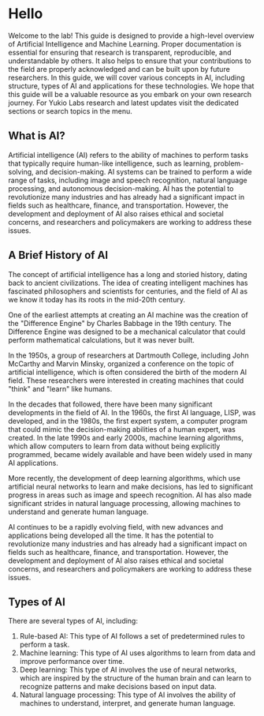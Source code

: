 # Hello
 
Welcome to the lab! This guide is designed to provide a high-level overview of Artificial Intelligence and Machine Learning. Proper documentation is essential for ensuring that research is transparent, reproducible, and understandable by others. It also helps to ensure that your contributions to the field are properly acknowledged and can be built upon by future researchers. In this guide, we will cover various concepts in AI, including structure, types of AI and  applications for these technologies. We hope that this guide will be a valuable resource as you embark on your own research journey. For Yukio Labs research and latest updates visit the dedicated sections or search topics in the menu. 

## What is AI?

Artificial intelligence (AI) refers to the ability of machines to perform tasks that typically require human-like intelligence, such as learning, problem-solving, and decision-making. AI systems can be trained to perform a wide range of tasks, including image and speech recognition, natural language processing, and autonomous decision-making. AI has the potential to revolutionize many industries and has already had a significant impact in fields such as healthcare, finance, and transportation. However, the development and deployment of AI also raises ethical and societal concerns, and researchers and policymakers are working to address these issues.

## A Brief History of AI

The concept of artificial intelligence has a long and storied history, dating back to ancient civilizations. The idea of creating intelligent machines has fascinated philosophers and scientists for centuries, and the field of AI as we know it today has its roots in the mid-20th century.

One of the earliest attempts at creating an AI machine was the creation of the "Difference Engine" by Charles Babbage in the 19th century. The Difference Engine was designed to be a mechanical calculator that could perform mathematical calculations, but it was never built.

In the 1950s, a group of researchers at Dartmouth College, including John McCarthy and Marvin Minsky, organized a conference on the topic of artificial intelligence, which is often considered the birth of the modern AI field. These researchers were interested in creating machines that could "think" and "learn" like humans.

In the decades that followed, there have been many significant developments in the field of AI. In the 1960s, the first AI language, LISP, was developed, and in the 1980s, the first expert system, a computer program that could mimic the decision-making abilities of a human expert, was created. In the late 1990s and early 2000s, machine learning algorithms, which allow computers to learn from data without being explicitly programmed, became widely available and have been widely used in many AI applications.

More recently, the development of deep learning algorithms, which use artificial neural networks to learn and make decisions, has led to significant progress in areas such as image and speech recognition. AI has also made significant strides in natural language processing, allowing machines to understand and generate human language.

AI continues to be a rapidly evolving field, with new advances and applications being developed all the time. It has the potential to revolutionize many industries and has already had a significant impact on fields such as healthcare, finance, and transportation. However, the development and deployment of AI also raises ethical and societal concerns, and researchers and policymakers are working to address these issues.

## Types of AI

There are several types of AI, including:

1. Rule-based AI: This type of AI follows a set of predetermined rules to perform a task.
2. Machine learning: This type of AI uses algorithms to learn from data and improve performance over time.
3. Deep learning: This type of AI involves the use of neural networks, which are inspired by the structure of the human brain and can learn to recognize patterns and make decisions based on input data.
3. Natural language processing: This type of AI involves the ability of machines to understand, interpret, and generate human language.